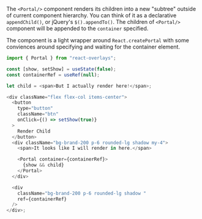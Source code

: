 The `<Portal/>` component renders its children into a new "subtree" outside of current component hierarchy.
You can think of it as a declarative `appendChild()`, or jQuery's `$().appendTo()`.
The children of `<Portal/>` component will be appended to the `container` specified.

The component is a light wrapper around `React.createPortal` with some conviences around
specifying and waiting for the container element.

```js renderAsComponent
import { Portal } from "react-overlays";

const [show, setShow] = useState(false);
const containerRef = useRef(null);

let child = <span>But I actually render here!</span>;

<div className="flex flex-col items-center">
  <button
    type="button"
    className="btn"
    onClick={() => setShow(true)}
  >
    Render Child
  </button>
  <div className="bg-brand-200 p-6 rounded-lg shadow my-4">
    <span>It looks like I will render in here.</span>

    <Portal container={containerRef}>
      {show && child}
    </Portal>
  </div>

  <div
    className="bg-brand-200 p-6 rounded-lg shadow "
    ref={containerRef}
  />
</div>;
```
